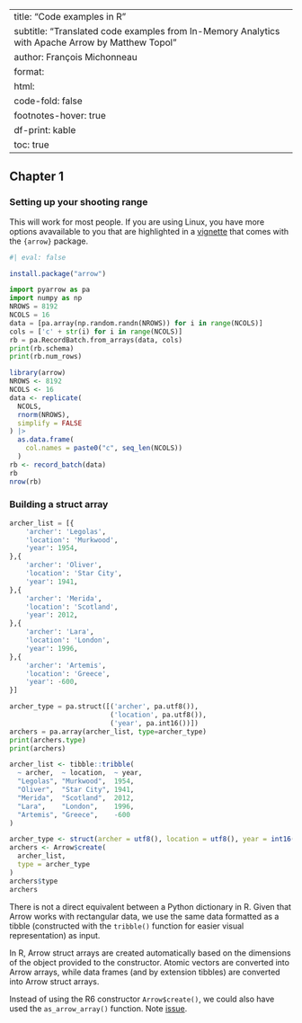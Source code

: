 
---
title: "Code examples in R"
subtitle: "Translated code examples from In-Memory Analytics with Apache Arrow by Matthew Topol"
author: François Michonneau
format:
  html:
    code-fold: false
    footnotes-hover: true
    df-print: kable
    toc: true
---

## Chapter 1

### Setting up your shooting range

This will work for most people. If you are using Linux, you have more
options avavailable to you that are highlighted in a
[vignette](https://arrow.apache.org/docs/r/articles/install.html) that
comes with the `{arrow}` package.

```r
#| eval: false

install.package("arrow")
```

```python
import pyarrow as pa
import numpy as np
NROWS = 8192
NCOLS = 16
data = [pa.array(np.random.randn(NROWS)) for i in range(NCOLS)]
cols = ['c' + str(i) for i in range(NCOLS)]
rb = pa.RecordBatch.from_arrays(data, cols)
print(rb.schema)
print(rb.num_rows)
```

```r
library(arrow)
NROWS <- 8192
NCOLS <- 16
data <- replicate(
  NCOLS,
  rnorm(NROWS),
  simplify = FALSE
) |>
  as.data.frame(
    col.names = paste0("c", seq_len(NCOLS))
  )
rb <- record_batch(data)
rb
nrow(rb)
```

### Building a struct array

```python
archer_list = [{
    'archer': 'Legolas',
    'location': 'Murkwood',
    'year': 1954,
},{
    'archer': 'Oliver',
    'location': 'Star City',
    'year': 1941,
},{
    'archer': 'Merida',
    'location': 'Scotland',
    'year': 2012,
},{
    'archer': 'Lara',
    'location': 'London',
    'year': 1996,
},{
    'archer': 'Artemis',
    'location': 'Greece',
    'year': -600,
}]

archer_type = pa.struct([('archer', pa.utf8()),
                         ('location', pa.utf8()),
                         ('year', pa.int16())])
archers = pa.array(archer_list, type=archer_type)
print(archers.type)
print(archers)
```

```r
archer_list <- tibble::tribble(
  ~ archer,  ~ location,  ~ year,
  "Legolas", "Murkwood",  1954,
  "Oliver",  "Star City", 1941,
  "Merida",  "Scotland",  2012,
  "Lara",    "London",    1996,
  "Artemis", "Greece",    -600
)

archer_type <- struct(archer = utf8(), location = utf8(), year = int16())
archers <- Arrow$create(
  archer_list,
  type = archer_type
)
archers$type
archers
```

There is not a direct equivalent between a Python dictionary in
R. Given that Arrow works with rectangular data, we use the same data
formatted as a tibble (constructed with the `tribble()` function for
easier visual representation) as input.

In R, Arrow struct arrays are created automatically based on the
dimensions of the object provided to the constructor. Atomic vectors
are converted into Arrow arrays, while data frames (and by extension
tibbles) are converted into Arrow struct arrays.

Instead of using the R6 constructor `Arrow$create()`, we could also
have used the `as_arrow_array()` function. Note
[issue](https://issues.apache.org/jira/browse/ARROW-17620).

